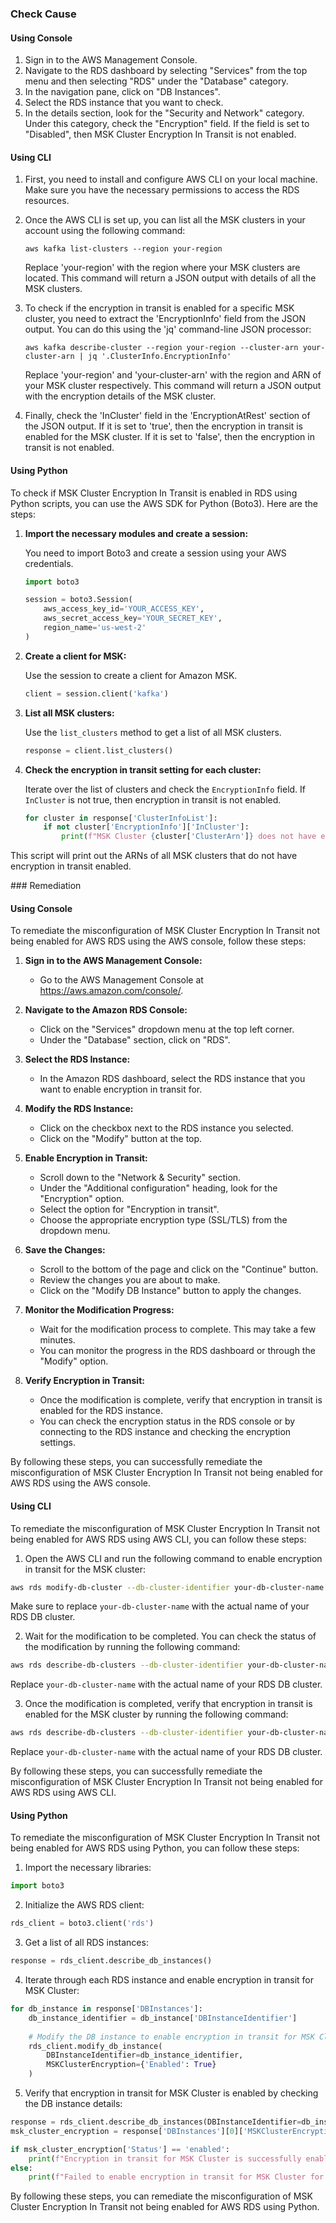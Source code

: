 

<Tabs><Tab title='Cause'>
### Check Cause

#### Using Console

1. Sign in to the AWS Management Console.
2. Navigate to the RDS dashboard by selecting "Services" from the top menu and then selecting "RDS" under the "Database" category.
3. In the navigation pane, click on "DB Instances".
4. Select the RDS instance that you want to check.
5. In the details section, look for the "Security and Network" category. Under this category, check the "Encryption" field. If the field is set to "Disabled", then MSK Cluster Encryption In Transit is not enabled.

#### Using CLI

1. First, you need to install and configure AWS CLI on your local machine. Make sure you have the necessary permissions to access the RDS resources.

2. Once the AWS CLI is set up, you can list all the MSK clusters in your account using the following command:

   ```
   aws kafka list-clusters --region your-region
   ```

   Replace 'your-region' with the region where your MSK clusters are located. This command will return a JSON output with details of all the MSK clusters.

3. To check if the encryption in transit is enabled for a specific MSK cluster, you need to extract the 'EncryptionInfo' field from the JSON output. You can do this using the 'jq' command-line JSON processor:

   ```
   aws kafka describe-cluster --region your-region --cluster-arn your-cluster-arn | jq '.ClusterInfo.EncryptionInfo'
   ```

   Replace 'your-region' and 'your-cluster-arn' with the region and ARN of your MSK cluster respectively. This command will return a JSON output with the encryption details of the MSK cluster.

4. Finally, check the 'InCluster' field in the 'EncryptionAtRest' section of the JSON output. If it is set to 'true', then the encryption in transit is enabled for the MSK cluster. If it is set to 'false', then the encryption in transit is not enabled.

#### Using Python

To check if MSK Cluster Encryption In Transit is enabled in RDS using Python scripts, you can use the AWS SDK for Python (Boto3). Here are the steps:

1. **Import the necessary modules and create a session:**

    You need to import Boto3 and create a session using your AWS credentials.

    ```python
    import boto3

    session = boto3.Session(
        aws_access_key_id='YOUR_ACCESS_KEY',
        aws_secret_access_key='YOUR_SECRET_KEY',
        region_name='us-west-2'
    )
    ```

2. **Create a client for MSK:**

    Use the session to create a client for Amazon MSK.

    ```python
    client = session.client('kafka')
    ```

3. **List all MSK clusters:**

    Use the `list_clusters` method to get a list of all MSK clusters.

    ```python
    response = client.list_clusters()
    ```

4. **Check the encryption in transit setting for each cluster:**

    Iterate over the list of clusters and check the `EncryptionInfo` field. If `InCluster` is not true, then encryption in transit is not enabled.

    ```python
    for cluster in response['ClusterInfoList']:
        if not cluster['EncryptionInfo']['InCluster']:
            print(f"MSK Cluster {cluster['ClusterArn']} does not have encryption in transit enabled.")
    ```

This script will print out the ARNs of all MSK clusters that do not have encryption in transit enabled.

</Tab>

<Tab title='Remediation'>
### Remediation

#### Using Console

To remediate the misconfiguration of MSK Cluster Encryption In Transit not being enabled for AWS RDS using the AWS console, follow these steps:

1. **Sign in to the AWS Management Console:**
   - Go to the AWS Management Console at https://aws.amazon.com/console/.

2. **Navigate to the Amazon RDS Console:**
   - Click on the "Services" dropdown menu at the top left corner.
   - Under the "Database" section, click on "RDS".

3. **Select the RDS Instance:**
   - In the Amazon RDS dashboard, select the RDS instance that you want to enable encryption in transit for.

4. **Modify the RDS Instance:**
   - Click on the checkbox next to the RDS instance you selected.
   - Click on the "Modify" button at the top.

5. **Enable Encryption in Transit:**
   - Scroll down to the "Network & Security" section.
   - Under the "Additional configuration" heading, look for the "Encryption" option.
   - Select the option for "Encryption in transit".
   - Choose the appropriate encryption type (SSL/TLS) from the dropdown menu.

6. **Save the Changes:**
   - Scroll to the bottom of the page and click on the "Continue" button.
   - Review the changes you are about to make.
   - Click on the "Modify DB Instance" button to apply the changes.

7. **Monitor the Modification Progress:**
   - Wait for the modification process to complete. This may take a few minutes.
   - You can monitor the progress in the RDS dashboard or through the "Modify" option.

8. **Verify Encryption in Transit:**
   - Once the modification is complete, verify that encryption in transit is enabled for the RDS instance.
   - You can check the encryption status in the RDS console or by connecting to the RDS instance and checking the encryption settings.

By following these steps, you can successfully remediate the misconfiguration of MSK Cluster Encryption In Transit not being enabled for AWS RDS using the AWS console.

#### Using CLI

To remediate the misconfiguration of MSK Cluster Encryption In Transit not being enabled for AWS RDS using AWS CLI, you can follow these steps:

1. Open the AWS CLI and run the following command to enable encryption in transit for the MSK cluster:

```bash
aws rds modify-db-cluster --db-cluster-identifier your-db-cluster-name --enable-http-endpoint --apply-immediately
```

Make sure to replace `your-db-cluster-name` with the actual name of your RDS DB cluster.

2. Wait for the modification to be completed. You can check the status of the modification by running the following command:

```bash
aws rds describe-db-clusters --db-cluster-identifier your-db-cluster-name --query 'DBClusters[0].Endpoint'
```

Replace `your-db-cluster-name` with the actual name of your RDS DB cluster.

3. Once the modification is completed, verify that encryption in transit is enabled for the MSK cluster by running the following command:

```bash
aws rds describe-db-clusters --db-cluster-identifier your-db-cluster-name --query 'DBClusters[0].Endpoint'
```

Replace `your-db-cluster-name` with the actual name of your RDS DB cluster.

By following these steps, you can successfully remediate the misconfiguration of MSK Cluster Encryption In Transit not being enabled for AWS RDS using AWS CLI.

#### Using Python

To remediate the misconfiguration of MSK Cluster Encryption In Transit not being enabled for AWS RDS using Python, you can follow these steps:

1. Import the necessary libraries:
```python
import boto3
```

2. Initialize the AWS RDS client:
```python
rds_client = boto3.client('rds')
```

3. Get a list of all RDS instances:
```python
response = rds_client.describe_db_instances()
```

4. Iterate through each RDS instance and enable encryption in transit for MSK Cluster:
```python
for db_instance in response['DBInstances']:
    db_instance_identifier = db_instance['DBInstanceIdentifier']
    
    # Modify the DB instance to enable encryption in transit for MSK Cluster
    rds_client.modify_db_instance(
        DBInstanceIdentifier=db_instance_identifier,
        MSKClusterEncryption={'Enabled': True}
    )
```

5. Verify that encryption in transit for MSK Cluster is enabled by checking the DB instance details:
```python
response = rds_client.describe_db_instances(DBInstanceIdentifier=db_instance_identifier)
msk_cluster_encryption = response['DBInstances'][0]['MSKClusterEncryption']

if msk_cluster_encryption['Status'] == 'enabled':
    print(f"Encryption in transit for MSK Cluster is successfully enabled for RDS instance: {db_instance_identifier}")
else:
    print(f"Failed to enable encryption in transit for MSK Cluster for RDS instance: {db_instance_identifier}")
```

By following these steps, you can remediate the misconfiguration of MSK Cluster Encryption In Transit not being enabled for AWS RDS using Python.


</Tab>
</Tabs>